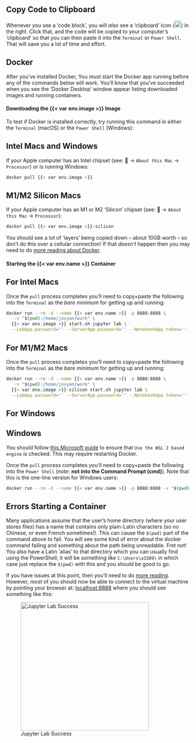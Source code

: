 
::: {.callout-tip}
## Copy Code to Clipboard 

Whenever you see a 'code block', you will _also_ see a 'clipboard' icon (![Copy to Clipboard Icon](../img/copy-to-clipboard.png){height="18px"}) in the right. Click that, and the code will be copied to your computer's 'clipboard' so that you can then paste it into the `Terminal` or `Power Shell`. That will save you a lot of time and effort.

:::

## Docker

After you've installed Docker, You must start the Docker app running before any of the commands below will work. You'll know that you've succeeded when you see the 'Docker Desktop' window appear listing downloaded images and running containers.

#### Downloading the {{< var env.image >}} Image

To test if Docker is installed correctly, try running this command in either the `Terminal` (macOS) or the `Power Shell` (Windows):

::: {.panel-tabset}

## Intel Macs and Windows

If your Apple computer has an Intel chipset (see: &#63743; -> `About this Mac` -> `Processor`) or is running Windows:

```bash
docker pull {{< var env.image >}}
```

## M1/M2 Silicon Macs

If your Apple computer has an M1 or M2 'Silicon' chipset (see: &#63743; -> `About this Mac` -> `Processor`): 

```bash
docker pull {{< var env.image >}}-silicon
```

:::

You should see a lot of 'layers' being copied down -- about 10GB worth -- so don't do this over a cellular connection! If that *doesn't* happen then you may need to do [more reading about Docker](../docker/index.qmd).

#### Starting the {{< var env.name >}} Container

::: {.panel-tabset}

## For Intel Macs

Once the `pull` process completes you'll need to copy+paste the following into the `Terminal` as the *bare minimum* for getting up and running:

```bash
docker run --rm -d --name {{< var env.name >}} -p 8888:8888 \
   -v "$(pwd):/home/jovyan/work" \
  {{< var env.image >}} start.sh jupyter lab \
  --LabApp.password='' --ServerApp.password='' --NotebookApp.token=''
```

## For M1/M2 Macs

Once the `pull` process completes you'll need to copy+paste the following into the `Terminal` as the *bare minimum* for getting up and running:

```bash
docker run --rm -d --name {{< var env.name >}} -p 8888:8888 \
   -v "$(pwd):/home/jovyan/work" \
  {{< var env.image >}}-silicon start.sh jupyter lab \
  --LabApp.password='' --ServerApp.password='' --NotebookApp.token=''
```

## For Windows

::: {.callout-warning}
## Windows 

You should follow [this Microsoft guide](https://learn.microsoft.com/en-us/windows/wsl/tutorials/wsl-containers#install-docker-desktop) to ensure that `Use the WSL 2 based engine` is checked. This may require restarting Docker.
:::

Once the `pull` process completes you'll need to copy+paste the following into the `Power Shell` (*note*: **not into the Command Prompt (cmd)**). Note that this is the one-line version for Windows users:

```bash
docker run --rm -d --name {{< var env.name >}} -p 8888:8888 -v "$(pwd):/home/jovyan/work" {{< var env.image >}} start.sh jupyter lab --LabApp.password='' --ServerApp.password='' --NotebookApp.token=''
```

::: {.callout-danger}
## Errors Starting a Container

Many applications assume that the user's home directory (where your user stores files) has a name that contains only plain-Latin characters (so no Chinese, or even French sometimes!). This can cause the `$(pwd)` part of the command above to fail. You will see some kind of error about the docker command failing and something about the path being unreadable. Fret not! You also have a Latin 'alias' to that directory which you can usually find using the PowerShell; it will be something *like* `C:\Users\a1509\` in which case just replace the `$(pwd)` with this and you *should* be good to go.

:::

:::

If you have issues at this point, then you'll need to do [more reading](../docker/index.qmd#installing). However, *most* of you should now be able to connect to the virtual machine by pointing your browser at: [localhost:8888](http://localhost:8888/lab/) where you should see something like this:

![Jupyter Lab Success](../img/Jupyter_Lab.png){height="350px"}

